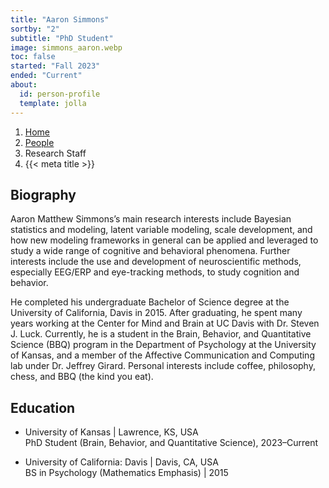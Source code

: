```yaml
---
title: "Aaron Simmons"
sortby: "2"
subtitle: "PhD Student"
image: simmons_aaron.webp
toc: false
started: "Fall 2023"
ended: "Current"
about:
  id: person-profile
  template: jolla
---
```


```{=html}
<nav aria-label="breadcrumb">
  <ol class="breadcrumb">
    <li class="breadcrumb-item"><a href="../../index.html">Home</a></li>
    <li class="breadcrumb-item"><a href="../../people.html">People</a></li>
    <li class="breadcrumb-item active">Research Staff</li>
    <li class="breadcrumb-item active" aria-current="page">{{< meta title >}}</li>
  </ol>
</nav>
```

:::{#person-profile}
:::

## Biography
Aaron Matthew Simmons’s main research interests include Bayesian statistics and modeling, latent variable modeling, scale development, and how new modeling frameworks in general can be applied and leveraged to study a wide range of cognitive and behavioral phenomena. Further interests include the use and development of neuroscientific methods, especially EEG/ERP and eye-tracking methods, to study cognition and behavior. 

He completed his undergraduate Bachelor of Science degree at the University of California, Davis in 2015. After graduating, he spent many years working at the Center for Mind and Brain at UC Davis with Dr. Steven J. Luck. Currently, he is a student in the Brain, Behavior, and Quantitative Science (BBQ) program in the Department of Psychology at the University of Kansas, and a member of the Affective Communication and Computing lab under Dr. Jeffrey Girard. Personal interests include coffee, philosophy, chess, and BBQ (the kind you eat). 

## Education

- [University of Kansas]{.fw-bold} | Lawrence, KS, USA<br />
  PhD Student (Brain, Behavior, and Quantitative Science), 2023–Current

- [University of California: Davis]{.fw-bold} | Davis, CA, USA<br />
  BS in Psychology (Mathematics Emphasis) | 2015
